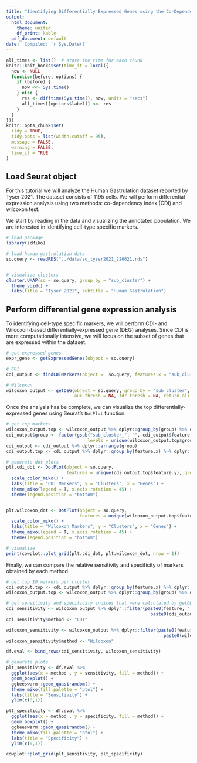 ```yaml
---
title: "Identifying Differentially Expressed Genes using the Co-Dependence Index"
output:
  html_document:
    theme: united
    df_print: kable
  pdf_document: default
date: 'Compiled: `r Sys.Date()`'
---
```



```r
all_times <- list()  # store the time for each chunk
knitr::knit_hooks$set(time_it = local({
  now <- NULL
  function(before, options) {
    if (before) {
      now <<- Sys.time()
    } else {
      res <- difftime(Sys.time(), now, units = "secs")
      all_times[[options$label]] <<- res
    }
  }
}))
knitr::opts_chunk$set(
  tidy = TRUE,
  tidy.opts = list(width.cutoff = 95),
  message = FALSE,
  warning = FALSE,
  time_it = TRUE
)
```

## Load Seurat object

For this tutorial we will analyze the Human Gastrulation dataset reported by Tyser 2021. The dataset consists of 1195 cells. We will perform differential expression analysis using two methods: co-dependency index (CDI) and wilcoxon test. 

We start by reading in the data and visualizing the annotated population. We are interested in identifying cell-type specific markers. 

```r

# load package
library(scMiko)

# load human gastrulation data
so.query <- readRDS("../data/so_tyser2021_220621.rds")


# visualize clusters
cluster.UMAP(so = so.query, group.by = "sub_cluster") + 
  theme_void() + 
  labs(title = "Tyser 2021", subtitle = "Human Gastrulation")

```

## Perform differential gene expression analysis
 
To identifying cell-type specific markers, we will perform CDI- and Wilcoxon-based differentially-expressed gene (DEG) analyses. Since CDI is more computationally intensive, we will focus on the subset of genes that are expressed within the dataset. 

```r

# get expressed genes
expr_gene <- getExpressedGenes(object = so.query)

# CDI
cdi_output <- findCDIMarkers(object =  so.query, features.x = "sub_cluster", features.y = expr_gene)

# Wilcoxon
wilcoxon_output <- getDEG(object = so.query, group_by = "sub_cluster", 
                          auc.thresh = NA, fdr.thresh = NA, return.all = T, return.list = F)

```
Once the analysis has be complete, we can visualize the top differentially-expressed genes using Seurat's `DotPlot` function. 

```r

# get top markers
wilcoxon_output.top <- wilcoxon_output %>% dplyr::group_by(group) %>% dplyr::top_n(n = 1, wt = auc)
cdi_output$group <- factor(gsub("sub_cluster_", "", cdi_output$feature.x), 
                               levels = unique(wilcoxon_output.top$group))
cdi_output <- cdi_output %>% dplyr::arrange(group)
cdi_output.top <- cdi_output %>% dplyr::group_by(feature.x) %>% dplyr::top_n(n = 1, wt = ncdi)

# generate dot plots
plt.cdi_dot <- DotPlot(object = so.query, 
                       features = unique(cdi_output.top$feature.y), group.by = "sub_cluster") + 
  scale_color_miko() +
  labs(title = "CDI Markers", y = "Clusters", x = "Genes") + 
  theme_miko(legend = T, x.axis.rotation = 45) + 
  theme(legend.position = "bottom")


plt.wilcoxon_dot <- DotPlot(object = so.query, 
                            features = unique(wilcoxon_output.top$feature), group.by = "sub_cluster")  + 
  scale_color_miko() +
  labs(title = "Wilcoxon Markers", y = "Clusters", x = "Genes") + 
  theme_miko(legend = T, x.axis.rotation = 45) + 
  theme(legend.position = "bottom")

# visualize
print(cowplot::plot_grid(plt.cdi_dot, plt.wilcoxon_dot, nrow = 1))


```

Finally, we can compare the relative sensitivity and specificity of markers obtained by each method. 

```r

# get top 10 markers per cluster
cdi_output.top <- cdi_output %>% dplyr::group_by(feature.x) %>% dplyr::top_n(n = 10, wt = ncdi)
wilcoxon_output.top <- wilcoxon_output %>% dplyr::group_by(group) %>% dplyr::top_n(n = 10, wt = auc)

# get sensitivity and specificity indices that were calculated by getDEG()
cdi_sensitivity <- wilcoxon_output %>% dplyr::filter(paste0(feature, "_", group) %in% 
                                                       paste0(cdi_output.top$feature.y, "_", cdi_output.top$group))
cdi_sensitivity$method <- "CDI"

wilcoxon_sensitivity <- wilcoxon_output %>% dplyr::filter(paste0(feature, "_", group) %in% 
                                                            paste0(wilcoxon_output.top$feature, "_", wilcoxon_output.top$group))
wilcoxon_sensitivity$method <- "Wilcoxon"

df.eval <- bind_rows(cdi_sensitivity, wilcoxon_sensitivity)

# generate plots
plt_sensitivity <- df.eval %>% 
  ggplot(aes(x = method , y = sensitivity, fill = method)) + 
  geom_boxplot() + 
  ggbeeswarm::geom_quasirandom() + 
  theme_miko(fill.palette = "ptol") + 
  labs(title = "Sensitivity") + 
  ylim(c(0,1))

plt_specificity <- df.eval %>% 
  ggplot(aes(x = method , y = specificity, fill = method)) + 
  geom_boxplot() + 
  ggbeeswarm::geom_quasirandom() + 
  theme_miko(fill.palette = "ptol") + 
  labs(title = "Specificity") + 
  ylim(c(0,1))

cowplot::plot_grid(plt_sensitivity, plt_specificity)

```

